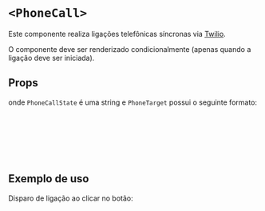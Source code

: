 

<Meta of={DemoStories} />

# `<PhoneCall>`

Este componente realiza ligações telefônicas síncronas via [Twilio](https://www.twilio.com/pt-br).

O componente deve ser renderizado condicionalmente (apenas quando a ligação deve ser iniciada).

<Canvas of={DemoStories.Demo} />

## Props

<ArgTypes/>

onde `PhoneCallState` é uma string e `PhoneTarget` possui o seguinte formato:

```ts
interface PhoneTarget {
  // Nome do alvo (na UI)
  label: string
  // Número de telefone do alvo
  phoneNumber: string
}
```

## Exemplo de uso

Disparo de ligação ao clicar no botão:

```jsx
import { PhoneCall } from 'bonde-action-components'
import { useState } from 'react'

export function MyComponent ({ children, script, userPhoneNumber, targets, theme }) {
  const [isCalling, setIsCalling] = useState(false)
  return (
    <>
      <button type="button" onClick={() => setIsCalling(true)}>
        Ligar
      </button>
      {isCalling && (
        <PhoneCall
          userPhoneNumber={userPhoneNumber}
          targets={targets}
          theme={theme}
          onFinish={() => setIsCalling(false)}
        >
          {children}
        </PhoneCall>
      )}
    </>
  )
}
```
